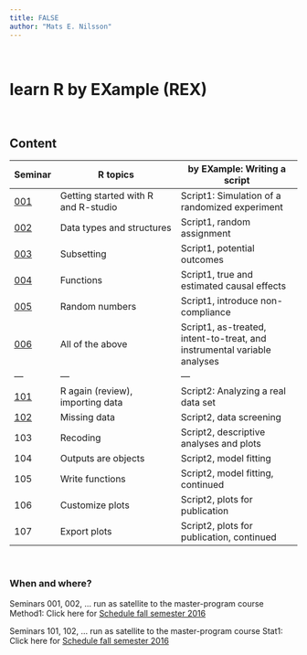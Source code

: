 ---
title: FALSE
author: "Mats E. Nilsson"
---

\  
\  

# learn R by EXample (REX)

\ 

## Content

Seminar| R topics               | by EXample: Writing a script
-------| ---------------------- | ----------------------
[001](rex001.html) | Getting started with R and R-studio | Script1: Simulation of a randomized experiment 
[002](rex002.html) | Data types and structures | Script1, random assignment 
[003](rex003.html) | Subsetting | Script1, potential outcomes 
[004](rex004.html) | Functions | Script1, true and estimated causal effects
[005](rex005.html) | Random numbers  | Script1,  introduce non-compliance 
[006](rex006.html) | All of the above | Script1, as-treated, intent-to-treat, and instrumental variable analyses
---                |---         | ---
[101](rex101.html) | R again (review), importing data | Script2: Analyzing a real data set
[102](rex102.html) | Missing data   | Script2, data screening 
103 | Recoding     | Script2, descriptive analyses and plots
104 | Outputs are objects   | Script2, model fitting
105 | Write functions | Script2, model fitting, continued
106 | Customize plots  | Script2, plots for publication
107 | Export plots   | Script2, plots for publication, continued




\ 

### When and where?
Seminars 001, 002, ... run as satellite to the master-program course Method1: Click here for [Schedule fall semester 2016](https://fastreg.psychology.su.se/KursWeb/ScheduleKronologisk.aspx?MomentID=71&termin=H16)

Seminars 101, 102, ... run as satellite to the master-program course Stat1:
Click here for [Schedule fall semester 2016](https://fastreg.psychology.su.se/KursWeb/ScheduleKronologisk.aspx?MomentID=61&termin=H16)



\
\ 

